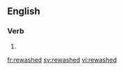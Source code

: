 ==English==

===Verb===
{{head|en|verb form}}

# {{en-past of|rewash}}

[[fr:rewashed]]
[[sv:rewashed]]
[[vi:rewashed]]